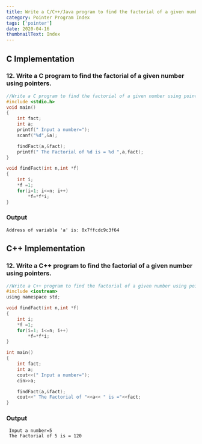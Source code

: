 ```yaml
---
title: Write a C/C++/Java program to find the factorial of a given number using pointers.
category: Pointer Program Index
tags: ['pointer']
date: 2020-04-16
thumbnailText: Index
---
```


## C Implementation
### 12. Write a C program to find the factorial of a given number using pointers.
```c
//Write a C program to find the factorial of a given number using pointers.
#include <stdio.h>
void main()
{
    int fact;
    int a;
    printf(" Input a number=");
    scanf("%d",&a);

    findFact(a,&fact);
    printf(" The Factorial of %d is = %d ",a,fact);
}

void findFact(int n,int *f)
{
    int i;
    *f =1;
    for(i=1; i<=n; i++)
        *f=*f*i;
}
```
### Output
```
Address of variable 'a' is: 0x7ffcdc9c3f64
```
## C++ Implementation
### 12. Write a C++ program to find the factorial of a given number using pointers.
```c
//Write a C++ program to find the factorial of a given number using pointers.
#include <iostream>
using namespace std;

void findFact(int n,int *f)
{
    int i;
    *f =1;
    for(i=1; i<=n; i++)
        *f=*f*i;
}

int main()
{
    int fact;
    int a;
    cout<<(" Input a number=");
    cin>>a;

    findFact(a,&fact);
    cout<<" The Factorial of "<<a<< " is ="<<fact;
}
```
### Output
```
 Input a number=5
 The Factorial of 5 is = 120
```
